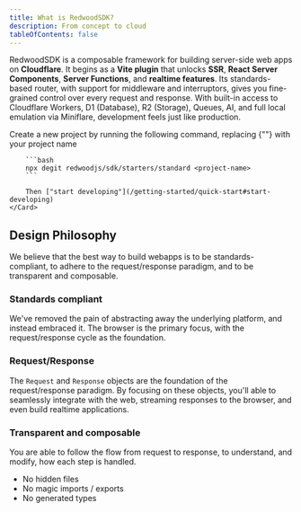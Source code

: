 ```yaml
---
title: What is RedwoodSDK?
description: From concept to cloud
tableOfContents: false
---
```



RedwoodSDK is a composable framework for building server-side web apps on **Cloudflare**. It begins as a **Vite plugin** that unlocks **SSR**, **React Server Components**, **Server Functions**, and **realtime features**. Its standards-based router, with support for middleware and interruptors, gives you fine-grained control over every request and response. With built-in access to Cloudflare Workers, D1 (Database), R2 (Storage), Queues, AI, and full local emulation via Miniflare, development feels just like production.

<CardGrid>
	<Card title="Quick start" icon="">
    	Create a new project by running the following command, replacing {"<project-name>"} with your project name

    	```bash
    	npx degit redwoodjs/sdk/starters/standard <project-name>
    	```

    	Then ["start developing"](/getting-started/quick-start#start-developing)
    </Card>

</CardGrid>

## Design Philosophy

We believe that the best way to build webapps is to be standards-compliant, to adhere to the request/response paradigm, and to be transparent and composable.

### Standards compliant

We've removed the pain of abstracting away the underlying platform, and instead embraced it. The browser is the primary focus, with the request/response cycle as the foundation.

### Request/Response

The `Request` and `Response` objects are the foundation of the request/response paradigm.
By focusing on these objects, you'll able to seamlessly integrate with the web, streaming responses to the browser, and even build realtime applications.

### Transparent and composable

You are able to follow the flow from request to response, to understand, and modify, how each step is handled.

- No hidden files
- No magic imports / exports
- No generated types
